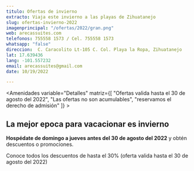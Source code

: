 ```yaml
---
titulo: Ofertas de invierno
extracto: Viaja este invierno a las playas de Zihuatanejo
slug: ofertas-invierno-2022
imagenprincipal: "/ofertas/2022/gran.png"
web: arecassuites.com
telefonos: 755558 1573 / Cel. 755558 1573
whatsapp: "false"
direccion:  C. Caracolito Lt-105 C. Col. Playa la Ropa, Zihuatanejo
lat: 17.639436
lang: -101.557232
email: arecassuites@gmail.com
date: 10/19/2022

---
```



<Amenidades variable="Detalles" matriz={[ "Ofertas valida hasta el 30 de agosto del 2022", "Las ofertas no son acumulables", "reservamos el derecho de admisión" ]} > 


## La mejor epoca para vacacionar es invierno

**Hospédate de domingo a jueves antes del 30 de agosto del 2022** y obtén descuentos o promociones.

Conoce todos los descuentos de hasta el 30% (oferta valida hasta el 30 de agosto del 2022)


</Amenidades>

